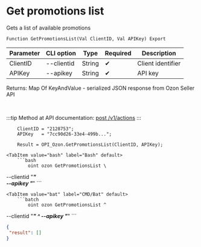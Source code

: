 ﻿---
sidebar_position: 1
---


# Get promotions list
 Gets a list of available promotions



`Function GetPromotionsList(Val ClientID, Val APIKey) Export`

  | Parameter | CLI option | Type | Required | Description |
  |-|-|-|-|-|
  | ClientID | --clientid | String | &#x2714; | Client identifier |
  | APIKey | --apikey | String | &#x2714; | API key |

  
  Returns:  Map Of KeyAndValue - serialized JSON response from Ozon Seller API

<br/>

:::tip
Method at API documentation: [post /v1/actions](https://docs.ozon.ru/api/seller/#operation/Promos)
:::
<br/>


```bsl title="1C:Enterprise/OneScript code example"
    ClientID = "2128753";
    APIKey   = "7cc90d26-33e4-499b...";

    Result = OPI_Ozon.GetPromotionsList(ClientID, APIKey);
```
 

 <Tabs>
  
    <TabItem value="bash" label="Bash" default>
        ```bash
            oint ozon GetPromotionsList \
 --clientid "***" \
 --apikey "***"
        ```
    </TabItem>
  
    <TabItem value="bat" label="CMD/Bat" default>
        ```batch
            oint ozon GetPromotionsList ^
 --clientid "***" ^
 --apikey "***"
        ```
    </TabItem>
</Tabs>


```json title="Result"
{
 "result": []
}
```
